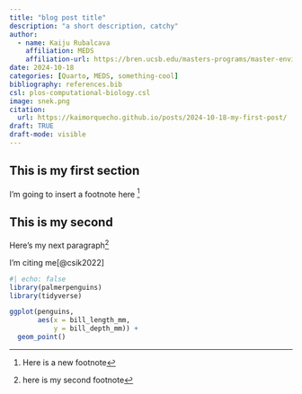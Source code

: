 ```yaml
---
title: "blog post title"
description: "a short description, catchy"
author:
  - name: Kaiju Rubalcava
    affiliation: MEDS
    affiliation-url: https://bren.ucsb.edu/masters-programs/master-environmental-data-science/academics-meds-program
date: 2024-10-18
categories: [Quarto, MEDS, something-cool]
bibliography: references.bib
csl: plos-computational-biology.csl
image: snek.png
citation:
  url: https://kaimorquecho.github.io/posts/2024-10-18-my-first-post/
draft: TRUE
draft-mode: visible 
---
```


## This is my first section

I'm going to insert a footnote here [^1]

[^1]: Here is a new footnote

## This is my second 

Here's my next paragraph^[here is my second footnote] 

I'm citing me[@csik2022]

```r
#| echo: false
library(palmerpenguins)
library(tidyverse)

ggplot(penguins,
       aes(x = bill_length_mm,
           y = bill_depth_mm)) +
  geom_point()
```

